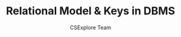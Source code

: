 ---
guideId: DBMS-101
moduleId: DBMS-03
title: Relational Model & Keys in DBMS
description: Learn about relations, attributes, primary keys, foreign keys, and referential integrity in databases.
author: CSExplore Team
---